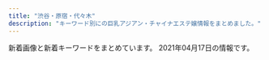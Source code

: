 ```yaml
---
title: "渋谷・原宿・代々木"
description: "キーワード別にの巨乳アジアン・チャイナエステ嬢情報をまとめました。"
---
```


新着画像と新着キーワードをまとめています。
2021年04月17日の情報です。

<DmmAffiliateIns />
<KeywordTable
  shops={
    [
    {
        "keywords": {},
        "name": "\u30b9\u30ef\u30f3",
        "img_links": [
            "http://www.e-god.work/images/sys1.jpg",
            "http://www.e-god.work/images/sys2.jpg",
            "http://www.e-god.work/images/info.jpg",
            "http://www.e-god.work/img/zb.jpg",
            "http://www.e-god.work/img/yuki1.jpg",
            "http://www.e-god.work/images/interior_t.jpg",
            "http://www.e-god.work/img/koko1.jpg",
            "http://www.e-god.work/images/4.jpg",
            "http://www.e-god.work/img/eri1.jpg",
            "http://www.e-god.work/images/news.jpg",
            "http://www.e-god.work/images/ais.jpg",
            "http://www.e-god.work/images/tel.jpg",
            "http://www.e-god.work/images/staff_t.jpg",
            "http://www.e-god.work/images/2.jpg",
            "http://www.e-god.work/images/mobile.jpg",
            "http://www.e-god.work/images/int2.jpg",
            "http://www.e-god.work/images/head.jpg",
            "http://www.e-god.work/images/int1.jpg",
            "http://www.e-god.work/img/koko2.jpg",
            "http://www.e-god.work/images/1.jpg",
            "http://www.e-god.work/images/line.png"
        ],
        "station": "JR\u6e0b\u8c37\u99c5\u30cf\u30c1\u516c\u53e3",
        "url": "http://www.e-god.work/"
    },
    {
        "station": "JR\u6e0b\u8c37\u99c5\u6771\u53e3",
        "img_links": [
            "http://kokoronosato.tyo.cm/link/esthelove88-31.jpg",
            "http://kokoronosato.tyo.cm/link/88x31b.jpg",
            "http://kokoronosato.tyo.cm/link/8831.jpg",
            "http://menlog.net/link/menlog8831.jpg",
            "http://kokoronosato.tyo.cm/images/room2.jpg",
            "http://kokoronosato.tyo.cm/photos/sites/15/2020/08/2020082205444313.jpg",
            "http://kokoronosato.tyo.cm/images/themes/pink/no2.png",
            "http://kokoronosato.tyo.cm/photos/sites/15/2020/08/2020082203135850.jpg",
            "http://kokoronosato.tyo.cm/images/room3.jpg",
            "http://kokoronosato.tyo.cm/photos/sites/15/2020/08/2020082205444661.jpg",
            "http://kokoronosato.tyo.cm/images/themes/pink/r3.jpg",
            "http://kokoronosato.tyo.cm/images/themes/pink/s_news.png",
            "http://kokoronosato.tyo.cm/link/e0016.jpg",
            "http://kokoronosato.tyo.cm/images/themes/pink/s_pickup.png",
            "http://kokoronosato.tyo.cm/photos/sites/15/2020/08/2020082205443766.jpg",
            "http://kokoronosato.tyo.cm/images/themes/pink/no1.png",
            "http://kokoronosato.tyo.cm/images/themes/pink/s_link.png",
            "http://kokoronosato.tyo.cm/images/themes/pink/s_ranking.png",
            "http://kokoronosato.tyo.cm/photos/sites/15/2019/07/2019072809445954.jpg",
            "http://kokoronosato.tyo.cm/images/themes/pink/s_staff.png",
            "http://kokoronosato.tyo.cm/photos/sites/15/2019/07/2019072809465934.jpg",
            "http://kokoronosato.tyo.cm/photos/sites/15/2020/08/2020082203150030.jpg",
            "http://kokoronosato.tyo.cm/images/themes/pink/mobile.jpg",
            "http://kokoronosato.tyo.cm/images/themes/pink/s_newface.png",
            "http://kokoronosato.tyo.cm/link/walker88.jpg",
            "http://kokoronosato.tyo.cm/photos/sites/15/2019/07/2019072809450776.jpg",
            "http://kokoronosato.tyo.cm/images/room4.jpg",
            "http://kokoronosato.tyo.cm/images/themes/pink/line.png",
            "http://kokoronosato.tyo.cm/photos/sites/15/2019/07/2019072809470568.jpg",
            "http://kokoronosato.tyo.cm/images/room1.jpg",
            "http://kokoronosato.tyo.cm/link/massage-de_88_31.jpg"
        ],
        "url": "http://kokoronosato.tyo.cm/",
        "name": "\u68ee\u306e\u9999",
        "keywords": {
            "86": 12,
            "83": 4,
            "85": 4,
            "87": 8,
            "C": 19,
            "D": 24
        }
    },
    {
        "url": "http://www.sarara-es.xyz",
        "station": "JR\u6e0b\u8c37\u99c5\u30cf\u30c1\u516c\u53e3",
        "name": "Honey",
        "img_links": [
            "http://www.sarara-es.xyz/images/s_link.png",
            "http://www.sarara-es.xyz/images/end.png",
            "http://www.sarara-es.xyz/images/shop/shop03.jpg",
            "http://www.sarara-es.xyz/images/shop/shop02.jpg",
            "http://www.sarara-es.xyz/files/002.jpg",
            "http://www.sarara-es.xyz/images/r5.jpg",
            "http://www.sarara-es.xyz/images/r1.jpg",
            "http://www.sarara-es.xyz/images/r2.jpg",
            "http://www.sarara-es.xyz/files/006.jpg",
            "http://www.sarara-es.xyz/images/news.png",
            "http://www.sarara-es.xyz/images/bj2.jpg",
            "http://www.sarara-es.xyz/images/top.png",
            "http://www.sarara-es.xyz/files/001.jpg",
            "http://www.sarara-es.xyz/images/face.png",
            "http://www.sarara-es.xyz/images/shop/shop01.jpg",
            "http://www.sarara-es.xyz/files/005.jpg",
            "http://www.sarara-es.xyz/images/shop/shop04.jpg",
            "http://www.sarara-es.xyz/images/s_staff.png",
            "http://www.sarara-es.xyz/images/pick.png",
            "http://www.sarara-es.xyz/files/003.jpg",
            "http://www.sarara-es.xyz/files/004.jpg",
            "http://www.sarara-es.xyz/images/r4.jpg"
        ],
        "keywords": {
            "87": 1,
            "86": 2,
            "C": 3,
            "D": 3,
            "85": 3
        }
    },
    {
        "url": "http://www.aixin.co.jp/",
        "img_links": [
            "http://www.aixin.co.jp/images/staff/mika2/2.png",
            "http://www.aixin.co.jp/images/staff/mika2/mika2.png",
            "http://www.aixin.co.jp/images/staff/haruka2/haruka2.png",
            "http://www.aixin.co.jp/images/staff/rushi/1.jpg",
            "http://www.aixin.co.jp/images/staff/miya/miya.jpg",
            "http://www.aixin.co.jp/images/top/top.jpg",
            "http://www.aixin.co.jp/images/staff/eri/eri.png",
            "http://www.aixin.co.jp/images/costume/4.png",
            "http://www.aixin.co.jp/images/staff/miki/2.jpg",
            "http://www.aixin.co.jp/images/staff/yuzu/yuzu.jpg",
            "http://www.aixin.co.jp/images/staff/mimi2/mimi2.png",
            "http://www.aixin.co.jp/images/price/hirou.jpg",
            "http://www.aixin.co.jp/images/price/long.jpg",
            "http://www.aixin.co.jp/images/staff/rushi/rushi.jpg",
            "http://www.aixin.co.jp/images/staff/chiemi/chiemi.jpg",
            "http://www.aixin.co.jp/images/staff/mirai/mirai.png",
            "http://www.aixin.co.jp/images/staff/ruru2/2.jpg",
            "http://www.aixin.co.jp/images/staff/miharu/miharu.png",
            "http://www.aixin.co.jp/images/staff/ayaka/ayaka.jpg",
            "http://www.aixin.co.jp/images/staff/miki/miki.jpg",
            "http://www.aixin.co.jp/images/staff/ruru2/ruru2.jpg",
            "http://www.aixin.co.jp/images/staff/ayaka/1.jpg",
            "http://www.aixin.co.jp/images/costume/3.png",
            "http://www.aixin.co.jp/images/staff/ran/ran.png",
            "http://www.aixin.co.jp/images/top_pic/top2.jpg",
            "http://www.aixin.co.jp/images/costume/2.png",
            "http://www.aixin.co.jp/images/costume/7.png",
            "http://www.aixin.co.jp/images/costume/1.png",
            "http://www.aixin.co.jp/images/costume/6.png",
            "http://www.aixin.co.jp/images/map/google.png",
            "http://www.aixin.co.jp/images/staff/mika2/1.png",
            "http://www.aixin.co.jp/images/staff/ruri2/ruri2.png",
            "http://www.aixin.co.jp/images/staff/koko/koko.png",
            "http://www.aixin.co.jp/images/staff/rara/rara.png",
            "http://www.aixin.co.jp/images/staff/yuzu/2.jpg",
            "http://www.aixin.co.jp/images/staff/aki/aki.png",
            "http://www.aixin.co.jp/images/staff/yui2/yui2.png",
            "http://www.aixin.co.jp/images/staff/akane/akane.png",
            "http://www.aixin.co.jp/images/wanted/wanted.png",
            "http://www.aixin.co.jp/images/staff/chiemi/1.jpg",
            "http://www.aixin.co.jp/images/price/tokusen.jpg",
            "http://www.aixin.co.jp/images/price/aroma.jpg"
        ],
        "station": "JR\u6e0b\u8c37\u99c5",
        "keywords": {},
        "name": "\u30a2\u30a4\u30b7\u30f3"
    },
    {
        "url": "http://www.ogon.work/",
        "name": "\u9ec4\u91d1\u6d77\u5cb8",
        "img_links": [
            "http://www.ogon.work/staff/ayumi2.jpg",
            "http://www.ogon.work/img/bana03.jpg",
            "http://www.ogon.work/img/bana02.jpg",
            "http://www.ogon.work/staff/momo1.jpg",
            "http://www.ogon.work/staff/ayumi1.jpg",
            "http://www.ogon.work/img/interior.jpg",
            "http://www.ogon.work/staff/tina1.jpg",
            "http://www.ogon.work/staff/aya1.jpg",
            "http://www.ogon.work/staff/yuki1.jpg",
            "http://www.ogon.work/staff/sara1.jpg",
            "http://www.ogon.work/img/contentsbottom.png",
            "http://www.ogon.work/img/s/s_qa.png",
            "http://www.ogon.work/staff/ayumi3.jpg",
            "http://www.ogon.work/staff/yuki2.jpg",
            "http://www.ogon.work/staff/hana1.jpg",
            "http://www.ogon.work/img/icon/new.jpg"
        ],
        "keywords": {
            "E": 6,
            "86": 12,
            "85": 13,
            "84": 42,
            "87": 12,
            "D": 20,
            "C": 57,
            "83": 12
        },
        "station": "JR\u6e0b\u8c37\u99c5\u30cf\u30c1\u516c\u53e3"
    },
    {
        "keywords": {
            "86": 6,
            "E": 4,
            "88": 2,
            "87": 6,
            "D": 8,
            "C": 2
        },
        "url": "http://angel.est.cm/",
        "name": "Angel",
        "station": "JR\u6e0b\u8c37\u99c5\u5bae\u76ca\u5742\u53e3",
        "img_links": [
            "http://angel.est.cm/photos/sites/23/2019/05/2019051010094757.jpg",
            "http://angel.est.cm/img/r2.jpg",
            "http://angel.est.cm/photos/sites/23/2018/10/2018100318475591.jpg",
            "http://angel.est.cm/img/r1.jpg",
            "http://angel.est.cm/photos/sites/23/2019/05/2019051010094748.jpg",
            "http://angel.est.cm/img/top.png",
            "http://angel.est.cm/photos/sites/23/2019/05/2019051010094759.jpg",
            "http://angel.est.cm/photos/sites/23/2019/11/2019110102361631.jpg",
            "http://angel.est.cm/photos/sites/23/2016/08/staff2.jpg",
            "http://angel.est.cm/img/footer.png",
            "http://angel.est.cm/img/r4.jpg",
            "http://angel.est.cm/img/r3.jpg",
            "http://angel.est.cm/photos/sites/23/2019/05/2019051010094797.jpg"
        ]
    },
    {
        "img_links": [
            "http://awaawa-fairy.work/img/mo.png",
            "http://awaawa-fairy.work/img/st018.png",
            "http://awaawa-fairy.work/img/st29.png",
            "http://awaawa-fairy.work/img/st18.png",
            "http://awaawa-fairy.work/sp/img/sta17.png",
            "http://awaawa-fairy.work/img/sta15.png",
            "http://awaawa-fairy.work/sp/img/time.jpg",
            "http://awaawa-fairy.work/img/st17.png",
            "http://awaawa-fairy.work/img/head.png",
            "http://awaawa-fairy.work/img/st28.png",
            "http://awaawa-fairy.work/sp/img/add.jpg",
            "http://awaawa-fairy.work/sp/img/t-t.jpg",
            "http://awaawa-fairy.work/sp/img/sta27.png",
            "http://awaawa-fairy.work/sp/img/sta26.png",
            "http://awaawa-fairy.work/sp/img/tit.jpg",
            "http://awaawa-fairy.work/sp/img/t-a.jpg",
            "http://awaawa-fairy.work/img/st15.png",
            "http://awaawa-fairy.work/sp/img/tel.jpg",
            "http://awaawa-fairy.work/sp/img/t-s.jpg",
            "http://awaawa-fairy.work/img/nos.png",
            "http://awaawa-fairy.work/sp/img/p-27.png",
            "http://awaawa-fairy.work/sp/img/p-29.png",
            "http://awaawa-fairy.work/sp/img/sta29.png",
            "http://awaawa-fairy.work/img/sta22.png",
            "http://awaawa-fairy.work/sp/img/info.jpg",
            "http://awaawa-fairy.work/img/sta17.png",
            "http://awaawa-fairy.work/sp/img/pic.jpg",
            "http://awaawa-fairy.work/sp/img/p-26.png",
            "http://awaawa-fairy.work/img/sta29.png",
            "http://awaawa-fairy.work/img/sta27.png",
            "http://awaawa-fairy.work/sp/img/t-r.jpg",
            "http://awaawa-fairy.work/img/st22.png",
            "http://awaawa-fairy.work/img/st26.png",
            "http://awaawa-fairy.work/img/sta26.png",
            "http://awaawa-fairy.work/sp/img/sta28.png",
            "http://awaawa-fairy.work/sp/img/mv.jpg",
            "http://awaawa-fairy.work/sp/img/pc.jpg",
            "http://awaawa-fairy.work/img/sta18.png",
            "http://awaawa-fairy.work/sp/img/p-15.png",
            "http://awaawa-fairy.work/img/st4.png",
            "http://awaawa-fairy.work/sp/img/botton.jpg",
            "http://awaawa-fairy.work/img/st27.png",
            "http://awaawa-fairy.work/sp/img/t-o.jpg",
            "http://awaawa-fairy.work/sp/img/sta15.png",
            "http://awaawa-fairy.work/sp/img/line.jpg",
            "http://awaawa-fairy.work/img/st017.png",
            "http://awaawa-fairy.work/img/bottom.png",
            "http://awaawa-fairy.work/sp/img/sys.jpg",
            "http://awaawa-fairy.work/sp/img/sta22.png",
            "http://awaawa-fairy.work/img/sta28.png",
            "http://awaawa-fairy.work/sp/img/sta18.png"
        ],
        "name": "\u6ce1\u6ce1\u30d5\u30a7\u30a2\u30ea\u30fc",
        "url": "http://awaawa-fairy.work/",
        "keywords": {
            "85": 4,
            "F": 1,
            "88": 5,
            "87": 5,
            "E": 2,
            "86": 3,
            "D": 4,
            "C": 17
        },
        "station": "JR\u6e0b\u8c37\u99c5\u897f\u53e3"
    },
    {
        "name": "\u6953",
        "img_links": [
            "http://www.kaede-es.club/images/index-tiba_02.jpg",
            "http://www.kaede-es.club/psd/off32.jpg",
            "http://www.kaede-es.club/images/staff/mimi.jpg",
            "http://www.kaede-es.club/images/staff/2/momo.jpg",
            "http://www.kaede-es.club/images/index-tiba_04.jpg",
            "http://www.kaede-es.club/images/shop/DSC_0998-199x300.jpg",
            "http://www.kaede-es.club/images/t-off-ico.jpg",
            "http://www.kaede-es.club/images/staff/neinei2.jpg",
            "http://www.kaede-es.club/images/staff/miki.jpg",
            "http://www.kaede-es.club/images/nav/nav-sys.jpg",
            "http://www.kaede-es.club/images/staff/6.jpg",
            "http://www.kaede-es.club/images/staff/4/sati.jpg",
            "http://www.kaede-es.club/images/staff/2/7.jpg",
            "http://www.kaede-es.club/images/index-tiba_13.jpg",
            "http://www.kaede-es.club/images/shop/DSC_0086-300x199.jpg",
            "http://www.kaede-es.club/images/staff/2/riri.jpg",
            "http://www.kaede-es.club/psd/off2-1.jpg",
            "http://www.kaede-es.club/images/staff/4/yuyu2.jpg",
            "http://www.kaede-es.club/images/staff/2/hana.jpg",
            "http://www.kaede-es.club/images/nav/nav-staff.jpg",
            "http://www.kaede-es.club/images/index-tiba_09.jpg",
            "http://www.kaede-es.club/images/shop/DSC_0087-221x300.jpg",
            "http://www.kaede-es.club/css/2.jpeg",
            "http://www.kaede-es.club/images/nav/nav-job.jpg",
            "http://www.kaede-es.club/images/index-tiba_10.jpg"
        ],
        "station": "JR\u4ee3\u3005\u6728\u99c5",
        "keywords": {},
        "url": "http://www.kaede-es.club/"
    },
    {
        "station": "JR\u6e0b\u8c37\u99c5\u897f\u53e3",
        "keywords": {},
        "url": "http://ipidiw.com/beautifulgirl8/",
        "name": "\u30d3\u30e5\u30fc\u30c6\u30a3\u30d5\u30eb\u30ac\u30fc\u30eb",
        "img_links": [
            "http://ipidiw.com/beautifulgirl8/user_data/00000098.jpg",
            "http://ipidiw.com/beautifulgirl8/images/s1.png",
            "http://ipidiw.com/beautifulgirl8/images/n1.jpg",
            "http://ipidiw.com/beautifulgirl8/images/s_staff.jpg",
            "http://ipidiw.com/beautifulgirl8/images/n3.png",
            "http://ipidiw.com/beautifulgirl8/images/top.png",
            "http://ipidiw.com/beautifulgirl8/images/s_pick.png",
            "http://ipidiw.com/beautifulgirl8/images/s3.png",
            "http://ipidiw.com/beautifulgirl8/images/int2.jpg",
            "http://ipidiw.com/beautifulgirl8/user_data/00000060.jpg",
            "http://ipidiw.com/beautifulgirl8/user_data/00000087.jpg",
            "http://ipidiw.com/beautifulgirl8/images/s_news.png",
            "http://ipidiw.com/beautifulgirl8/images/mobile.png",
            "http://ipidiw.com/beautifulgirl8/user_data/00000095.jpg",
            "http://ipidiw.com/beautifulgirl8/images/int1.jpg",
            "http://ipidiw.com/beautifulgirl8/user_data/00000073.jpg",
            "http://ipidiw.com/beautifulgirl8/user_data/00000077.jpg"
        ]
    }
]
}
/>
<DmmAffiliateScript />
